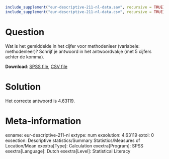 ```r
include_supplement("eur-descriptive-211-nl-data.sav", recursive = TRUE)
include_supplement("eur-descriptive-211-nl-data.csv", recursive = TRUE)
```

Question
========
Wat is het gemiddelde in het cijfer voor methodenleer (variabele: methodenleer)? Schrijf je antwoord in het antwoordvakje (met 5 cijfers achter de komma).

**Download**: [SPSS file](eur-descriptive-211-nl-data.sav), [CSV file](eur-descriptive-211-nl-data.csv)


Solution
========
Het correcte antwoord is 4.63119.


Meta-information
================
exname: eur-descriptive-211-nl
extype: num
exsolution: 4.63119
extol: 0
exsection: Descriptive statistics/Summary Statistics/Measures of Location/Mean
exextra[Type]: Calculation
exextra[Program]: SPSS
exextra[Language]: Dutch
exextra[Level]: Statistical Literacy
